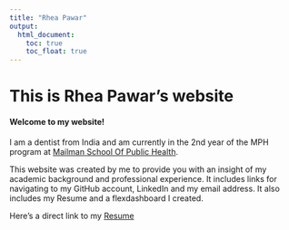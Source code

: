 ```yaml
---
title: "Rhea Pawar"
output: 
  html_document:
    toc: true
    toc_float: true
---
```


# This is Rhea Pawar's website

#### Welcome to my website!
I am a dentist from India and am currently in the 2nd year of the MPH program at [Mailman School Of Public Health](https://www.publichealth.columbia.edu/).

This website was created by me to provide you with an insight of my academic background and professional experience.
It includes links for navigating to my GitHub account, LinkedIn and my email address. It also includes my Resume and a flexdashboard I created.


Here's a direct link to my [Resume](about.html)


